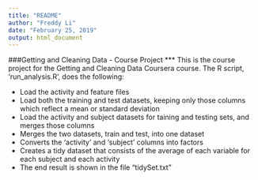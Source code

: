 ```yaml
---
title: "README"
author: "Freddy Li"
date: "February 25, 2019"
output: html_document
---
```

###Getting and Cleaning Data - Course Project
***
This is the course project for the Getting and Cleaning Data Coursera course. The R script, 'run_analysis.R', does the following:

* Load the activity and feature files  
* Load both the training and test datasets, keeping only those columns which reflect a mean or standard deviation  
* Load the activity and subject datasets for taining and testing sets, and merges those columns  
* Merges the two datasets, train and test, into one dataset  
* Converts the 'activity' and 'subject' columns into factors  
* Creates a tidy dataset that consists of the average of each variable for each subject and each activity  
* The end result is shown in the file "tidySet.txt"  